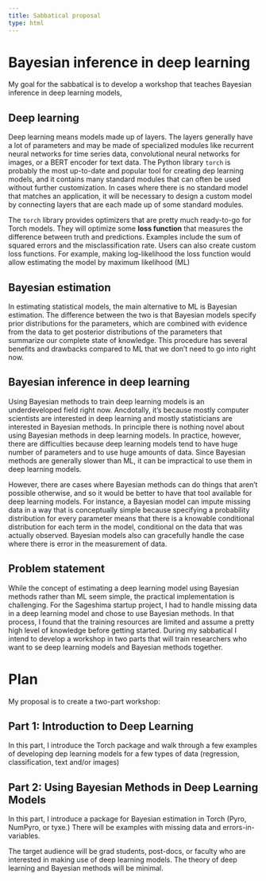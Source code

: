 ```yaml
---
title: Sabbatical proposal
type: html
---
```


# Bayesian inference in deep learning
My goal for the sabbatical is to develop a workshop that teaches Bayesian inference in deep learning models, 

## Deep learning
Deep learning means models made up of layers. The layers generally have a lot of parameters and may be made of specialized modules like recurrent neural networks for time series data, convolutional neural networks for images, or a BERT encoder for text data. The Python library `torch` is probably the most up-to-date and popular tool for creating  dep learning models, and it contains many standard modules that can often be used without further customization. In cases where there is no standard model that matches an application, it will be necessary to design a custom model by connecting layers that are each made up of some standard modules.

The `torch` library provides optimizers that are pretty much ready-to-go for Torch models. They will optimize some **loss function** that measures the difference between truth and predictions. Examples include the sum of squared errors and the misclassification rate. Users can also create custom loss functions. For example, making log-likelihood the loss function would allow estimating the model by maximum likelihood (ML)

## Bayesian estimation
In estimating statistical models, the main alternative to ML is Bayesian estimation. The difference between the two is that Bayesian models specify prior distributions for the parameters, which are combined with evidence from the data to get posterior distributions of the parameters that summarize our complete state of knowledge. This procedure has several benefits and drawbacks compared to ML that we don't need to go into right now.

## Bayesian inference in deep learning
Using Bayesian methods to train deep learning models is an underdeveloped field right now. Ancdotally, it's because mostly computer scientists are interested in deep learning and mostly statisticians are interested in Bayesian methods. In principle there is nothing novel about using Bayesian methods in deep learning models. In practice, however, there are difficulties because deep learning models tend to have huge number of parameters and to use huge amounts of data. Since Bayesian methods are generally slower than ML, it can be impractical to use them in deep learning models.

However, there are cases where Bayesian methods can do things that aren't possible otherwise, and so it would be better to have that tool available for deep learning models. For instance, a Bayesian model can impute missing data in a way that is conceptually simple because specifying a probability distribution for every parameter means that there is a knowable conditional distribution for each term in the model, conditional on the data that was actually observed. Bayesian models also can gracefully handle the case where there is error in the measurement of data.

## Problem statement
While the concept of estimating a deep learning model using Bayesian methods rather than ML seem simple, the practical implementation is challenging. For the Sageshima startup project, I had to handle missing data in a deep learning model and chose to use Bayesian methods. In that process, I found that the training resources are limited and assume a pretty high level of knowledge before getting started. During my sabbatical I intend to develop a workshop in two parts that will train researchers who want to se deep learning models and Bayesian methods together.

# Plan

My proposal is to create a two-part workshop:

## Part 1: **Introduction to Deep Learning**
In this part, I introduce the Torch package and walk through a few examples of developing dep learning models for a few types of data (regression, classification, text and/or images)

## Part 2: **Using Bayesian Methods in Deep Learning Models**
In this part, I introduce a package for Bayesian estimation in Torch (Pyro, NumPyro, or tyxe.) There will be examples with missing data and errors-in-variables.

The target audience will be grad students, post-docs, or faculty who are interested in making use of deep learning models. The theory of deep learning and Bayesian methods will be minimal.





